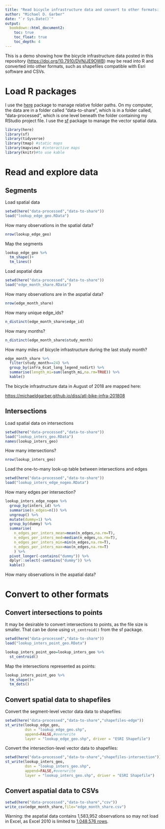 ```yaml
---
title: "Read bicycle infrastructure data and convert to other formats: demo"
author: "Michael D. Garber"
date: "`r Sys.Date()`"
output:
  bookdown::html_document2:
    toc: true
    toc_float: true
    toc_depth: 4
---
```


This is a demo showing how the bicycle infrastructure data posted in this repository (<https://doi.org/10.7910/DVN/JE9OWB>) may be read into R and converted into other formats, such as shapefiles compatible with Esri software and CSVs.

# Load R packages

I use the [here](https://github.com/jennybc/here_here) package to manage relative folder paths. On my computer, the data are in a folder called "data-to-share", which is in a folder called, "data-processed", which is one level beneath the folder containing my RStudio project file. I use the [sf](https://r-spatial.github.io/sf/) package to manage the vector spatial data.

```r
library(here)
library(sf)
library(tidyverse)
library(tmap) #static maps
library(mapview) #interactive maps
library(knitr)#to use kable
```

# Read and explore data

## Segments

Load spatial data

```r
setwd(here("data-processed","data-to-share"))
load("lookup_edge_geo.RData")
```

How many observations in the spatial data?

```r
nrow(lookup_edge_geo)
```

Map the segments

```r
lookup_edge_geo %>% 
  tm_shape()+
  tm_lines()
```

Load aspatial data

```r
setwd(here("data-processed","data-to-share"))
load("edge_month_share.RData")
```

How many observations are in the aspatial data?

```r
nrow(edge_month_share)
```

How many unique edge_ids?

```r
n_distinct(edge_month_share$edge_id)
```

How many months?

```r
n_distinct(edge_month_share$study_month)
```

How many miles of bicycle infrastructure during the last study month?

```r
edge_month_share %>% 
  filter(study_month==24) %>% 
  group_by(infra_6cat_long_legend_nodirt) %>%
  summarise(length_mi=sum(length_mi,na.rm=TRUE)) %>% 
  kable()
```

The bicycle infrastructure data in August of 2018 are mapped here:

<https://michaeldgarber.github.io/diss/atl-bike-infra-201808>

## Intersections
Load spatial data on intersections
```r
setwd(here("data-processed","data-to-share"))
load("lookup_inters_geo.RData")
names(lookup_inters_geo)
```

How many intersections?
```r
nrow(lookup_inters_geo)
```

Load the one-to-many look-up table between intersections and edges
```r
setwd(here("data-processed","data-to-share"))
load("lookup_inters_edge_nogeo.RData")
```

How many edges per intersection?
```r
lookup_inters_edge_nogeo %>% 
  group_by(inters_id) %>% 
  summarise(n_edges=n()) %>% 
  ungroup() %>% 
  mutate(dummy=1) %>% 
  group_by(dummy) %>% 
  summarise(
    n_edges_per_inters_mean=mean(n_edges,na.rm=T),
    n_edges_per_inters_med=median(n_edges,na.rm=T),
    n_edges_per_inters_min=min(n_edges,na.rm=T),
    n_edges_per_inters_max=max(n_edges,na.rm=T)
    ) %>% 
  pivot_longer(-contains("dummy")) %>% 
  dplyr::select(-contains("dummy")) %>% 
  kable()
```

How many observations in the aspatial data?

# Convert to other formats 
## Convert intersections to points

It may be desirable to convert intersections to points, as the file size is smaller. That can be done using `st_centroid()` from the sf package.
```r
setwd(here("data-processed","data-to-share"))
load("lookup_inters_point_geo.RData")
```

```r
lookup_inters_point_geo=lookup_inters_geo %>% 
  st_centroid()
```

Map the intersections represented as points:
```r
lookup_inters_point_geo %>% 
  tm_shape()+
  tm_dots()
```


## Convert spatial data to shapefiles

Convert the segment-level vector data data to shapefiles:
```r
setwd(here("data-processed","data-to-share","shapefiles-edge"))
st_write(lookup_edge_geo, 
         dsn = "lookup_edge_geo.shp",
         append=FALSE,#overwrite
         layer = "lookup_edge_geo.shp", driver = "ESRI Shapefile")
```

Convert the intersection-level vector data to shapefiles:
```r
setwd(here("data-processed","data-to-share","shapefiles-intersection"))
st_write(lookup_inters_geo, 
         dsn = "lookup_inters_geo.shp",
         append=FALSE,#overwrite
         layer = "lookup_inters_geo.shp", driver = "ESRI Shapefile")
```

## Convert aspatial data to CSVs
```r
setwd(here("data-processed","data-to-share","csv"))
write_csv(edge_month_share,file="edge_month_share.csv")
```

Warning: the aspatial data contains 1,583,952 observations so may not load in Excel, as Excel 2010 is limited to [1,048,576 rows](https://support.microsoft.com/en-au/office/excel-specifications-and-limits-1672b34d-7043-467e-8e27-269d656771c3).
